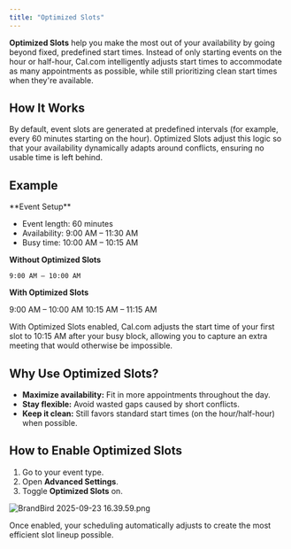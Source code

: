```yaml
---
title: "Optimized Slots"
---
```


**Optimized Slots** help you make the most out of your availability by going beyond fixed, predefined start times. Instead of only starting events on the hour or half-hour, Cal.com intelligently adjusts start times to accommodate as many appointments as possible, while still prioritizing clean start times when they're available.

## How It Works

By default, event slots are generated at predefined intervals (for example, every 60 minutes starting on the hour). Optimized Slots adjust this logic so that your availability dynamically adapts around conflicts, ensuring no usable time is left behind.

## Example

<Info>
  **Event Setup**

  - Event length: 60 minutes
  - Availability: 9:00 AM – 11:30 AM
  - Busy time: 10:00 AM – 10:15 AM
</Info>

**Without Optimized Slots**

```text
9:00 AM – 10:00 AM
```

**With Optimized Slots**

<Check>
  9:00 AM – 10:00 AM
  10:15 AM – 11:15 AM
</Check>

With Optimized Slots enabled, Cal.com adjusts the start time of your first slot to 10:15 AM after your busy block, allowing you to capture an extra meeting that would otherwise be impossible.

## Why Use Optimized Slots?

- **Maximize availability:** Fit in more appointments throughout the day.
- **Stay flexible:** Avoid wasted gaps caused by short conflicts.
- **Keep it clean:** Still favors standard start times (on the hour/half-hour) when possible.

## How to Enable Optimized Slots

1. Go to your event type.
2. Open **Advanced Settings**.
3. Toggle **Optimized Slots** on.

![BrandBird 2025-09-23 16.39.59.png](/images/BrandBird2025-09-2316.39.59.png)

Once enabled, your scheduling automatically adjusts to create the most efficient slot lineup possible.